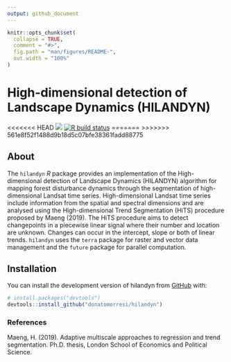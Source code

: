 ```yaml
---
output: github_document
---
```


<!-- README.md is generated from README.Rmd. Please edit that file -->

```r
knitr::opts_chunk$set(
  collapse = TRUE,
  comment = "#>",
  fig.path = "man/figures/README-",
  out.width = "100%"
)
```

# High-dimensional detection of Landscape Dynamics (HILANDYN)

<!-- badges: start -->
<<<<<<< HEAD
[![](https://img.shields.io/badge/devel%20version-1.0.5.9000-blue.svg)](https://github.com/donatomorresi/hilandyn)
[![R build status](https://github.com/donatomorresi/hilandyn/workflows/R-CMD-check/badge.svg)](https://github.com/donatomorresi/hilandyn/actions)
=======
>>>>>>> 561e8f52f1488d9b18d5c07bfe38361fadd88775
<!-- badges: end -->

## About

The `hilandyn` *R* package provides an implementation of the High-dimensional detection of Landscape Dynamics (HILANDYN) algorithm for mapping forest disturbance dynamics through the segmentation of high-dimensional Landsat time series. 
High-dimensional Landsat time series include information from the spatial and spectral dimensions and are analysed using the High-dimensional Trend Segmentation (HiTS) procedure proposed by Maeng (2019).
The HiTS procedure aims to detect changepoints in a piecewise linear signal where their number and location are unknown. Changes can occur in the intercept, slope or both of linear trends.
`hilandyn` uses the `terra` package for raster and vector data management and the `future` package for parallel computation.


## Installation

You can install the development version of hilandyn from [GitHub](https://github.com/) with:

``` r
# install.packages("devtools")
devtools::install_github("donatomorresi/hilandyn")
```


### References
Maeng, H. (2019). Adaptive multiscale approaches to regression and trend segmentation. Ph.D. thesis, London School of Economics and Political Science.
